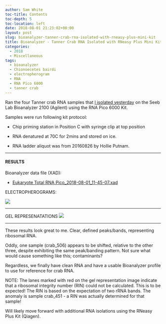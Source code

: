 ```yaml
---
author: Sam White
toc-title: Contents
toc-depth: 5
toc-location: left
date: 2018-08-01 21:23:02+00:00
layout: post
slug: bioanalyzer-tanner-crab-rna-isolated-with-rneasy-plus-mini-kit
title: Bioanalyzer - Tanner Crab RNA Isolated with RNeasy Plus Mini Kit
categories:
  - 2018
  - Miscellaneous
tags:
  - bioanalyzer
  - Chionoecetes bairdi
  - electropherogram
  - RNA
  - RNA Pico 6000
  - tanner crab
---
```


Ran the four Tanner crab RNA samples that [I isolated yesterday](https://robertslab.github.io/sams-notebook/posts/2018/2018-07-31-rna-isolation-tanner-crab-hemolymph-using-rneasy-plus-mini-kit/) on the Seeb Lab Bioanalyzer 2100 (Agilent) using the RNA Pico 6000 Kit.

Samples were run following kit protocol:





  * Chip priming station in Position C with syringe clip at top position



  * RNA denatured at 70C for 2mins and stored on ice.



  * RNA ladder aliquot was from 20160826 by Hollie Putnam.






* * *





#### RESULTS





Bioanalyzer data file (XAD):





  * [Eukaryote Total RNA Pico_2018-08-01_11-45-07.xad](https://owl.fish.washington.edu/Athaliana/20180801_bioanalyzer_crab_RNA/Eukaryote%20Total%20RNA%20Pico_2018-08-01_11-45-07.xad)



ELECTROPHEROGRAMS:

![](https://owl.fish.washington.edu/Athaliana/20180801_bioanalyzer_crab_RNA/20180801_bioanalyzer_crab_electropherogram.jpg)



* * *



GEL REPRESENATATIONS
![](https://owl.fish.washington.edu/Athaliana/20180801_bioanalyzer_crab_RNA/20180801_bioanalyzer_crab_gel.jpg)



* * *



These results look great to me. Clear, defined peaks/bands, representing ribosomal RNA.

Oddly, one sample (crab_506) appears to be shifted, relative to the other three, despite exhibiting the same peak/banding pattern. Not sure what would cause something like this; contaminants?

Regardless, we finally have clean RNA and have a usable Bioanalyzer profile to use for reference for crab RNA.

NOTE: The lanes marked with red on the gel representation image indicate that a ribosomal integrity number (RIN) could not be calculated. This is to be expected! The RIN is based on the expectation of two rRNA bands. The anomaly is sample crab_451 - a RIN was actually determined for that sample!

Will likely move forward with additional RNA isolations using the RNeasy Plus Kit (Qiagen).
